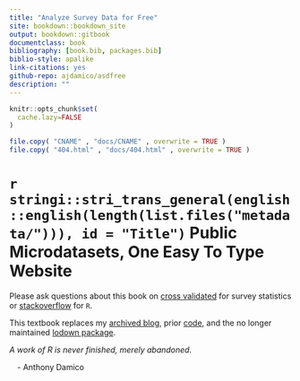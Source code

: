 ```yaml
--- 
title: "Analyze Survey Data for Free"
site: bookdown::bookdown_site
output: bookdown::gitbook
documentclass: book
bibliography: [book.bib, packages.bib]
biblio-style: apalike
link-citations: yes
github-repo: ajdamico/asdfree
description: ""
---
```


```r
knitr::opts_chunk$set(
  cache.lazy=FALSE
)
```

```r
file.copy( "CNAME" , "docs/CNAME" , overwrite = TRUE )
file.copy( "404.html" , "docs/404.html" , overwrite = TRUE )
```

# `r stringi::stri_trans_general(english::english(length(list.files("metadata/"))), id = "Title")` Public Microdatasets, One Easy To Type Website {-}

Please ask questions about this book on [cross validated](https://stats.stackexchange.com/questions/ask?tags=survey) for survey statistics or [stackoverflow](https://stackoverflow.com/questions/ask?tags=r+survey) for `R`.

This textbook replaces my [archived blog](http://usgsd.blogspot.com/), prior [code](https://github.com/ajdamico/asdfree/tree/archive), and the no longer maintained [lodown package](http://github.com/ajdamico/lodown).

_A work of R is never finished, merely abandoned._

&emsp;- Anthony Damico

